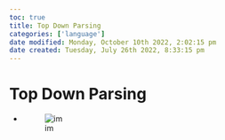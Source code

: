 ```yaml
---
toc: true
title: Top Down Parsing
categories: ['language']
date modified: Monday, October 10th 2022, 2:02:15 pm
date created: Tuesday, July 26th 2022, 8:33:15 pm
---
```


# Top Down Parsing
- ![im](images/Pasted%20image%2020220506183307.png)



